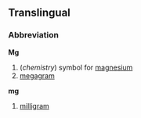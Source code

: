 ==Translingual==
===Abbreviation===

'''Mg'''

# (''chemistry'') symbol for [[magnesium]]
# [[megagram]]

'''mg'''

# [[milligram]]